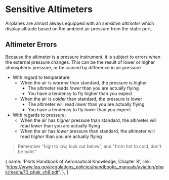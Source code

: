 

# Sensitive Altimeters

Airplanes are almost always equipped with an _sensitive altimeter_ which display
altitude based on the ambient air pressure from the static port.

## Altimeter Errors

Because the altimeter is a pressure instrument, it is subject to errors when the
external pressure changes. This can be the result of lower or higher atmospheric
pressure, or be caused by difference in air pressure.

- With regard to temperature:
  - When the air is _warmer_ than standard, the pressure is higher
    - The altimeter reads _lower_ than you are actually flying
    - You have a tendency to fly higher than you expect
  - When the air is _colder_ than standard, the pressure is lower
    - The altimeter will read _lower_ than you are actually flying
    - You have a tendency to fly lower than you expect
- With regards to pressure:
  - When the air has _higher_ pressure than standard, the altimeter will read
    _lower_ than you are actually flying
  - When the air has _lower_ pressure than standard, the altimeter will read
    _higher_ than you are actually flying

> Remember "high to low, look out below", and "from hot to cold, don't be bold."

  {
    name: 'Pilots Handbook of Aeronautical Knowledge, Chapter 8',
    link: 'https://www.faa.gov/regulations_policies/handbooks_manuals/aviation/phak/media/10_phak_ch8.pdf',
  },
]

